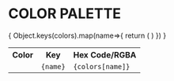 
<Meta title="ASSETS|Colors" />

# COLOR PALETTE

<Preview withSource="none">
    <table style={{width:'100%',border:'none'}}>
        <tr style={{border:'none'}}>
            <th style={{border:'none'}}>Color</th>
            <th style={{border:'none'}}>Key</th>
            <th style={{border:'none'}}>Hex Code/RGBA</th>
        </tr>
        {
            Object.keys(colors).map(name=>{
                return (
                    <tr style={{border:'none'}}>
                        <td style={{border:'none'}}>
                            <div style={{width:'50px',height:'50px',background:`${colors[name]}`,borderRadius:'4px'}}/>
                        </td>
                        <td style={{border:'none'}}>
                            <code style={{
                                    fontFamily: 'Roboto',
                                    fontSize: '16px',
                                    fontWeight: '500',
                                    color: '#4b4b4b',
                                    textAlign:'left'
                                    }}>{name}</code>
                        </td>
                        <td style={{border:'none'}}>
                            <code>{colors[name]}</code>
                        </td>
                    </tr>
                )
            })
        }
    </table>
</Preview>
